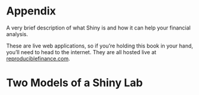 # Appendix {-}

A very brief description of what Shiny is and how it can help your financial analysis. 

These are live web applications, so if you're holding this book in your hand, you'll need to head to the internet. They are all hosted live at [reproduciblefinance.com](reproduciblefinance.com). 

# Two Models of a Shiny Lab


